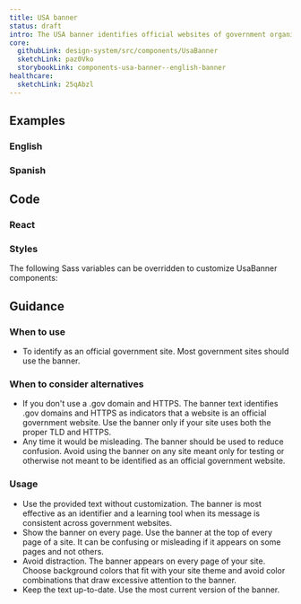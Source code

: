 ```yaml
---
title: USA banner
status: draft
intro: The USA banner identifies official websites of government organizations in the United States. It also helps visitors understand how to tell that a website is both official and secure.
core:
  githubLink: design-system/src/components/UsaBanner
  sketchLink: paz0Vko
  storybookLink: components-usa-banner--english-banner
healthcare:
  sketchLink: 25qAbzl
---
```


## Examples

### English

<StorybookExample
  componentName="english USA banner"
  storyId="components-usa-banner--english-banner"
  minHeight={250}
/>

### Spanish

<StorybookExample
  componentName="spanish USA banner"
  sourceFilePath="components/UsaBanner/UsaBanner.tsx"
  storyId="components-usa-banner--spanish-banner"
  minHeight={250}
/>

## Code

### React

<PropTable componentName="UsaBanner" />

### Styles

The following Sass variables can be overridden to customize UsaBanner components:

<ComponentThemeOptions
  componentname="usa-banner"
/>

## Guidance

### When to use

- To identify as an official government site. Most government sites should use the banner.

### When to consider alternatives

- If you don't use a .gov domain and HTTPS. The banner text identifies .gov domains and HTTPS as indicators that a website is an official government website. Use the banner only if your site uses both the proper TLD and HTTPS.
- Any time it would be misleading. The banner should be used to reduce confusion. Avoid using the banner on any site meant only for testing or otherwise not meant to be identified as an official government website.

### Usage

- Use the provided text without customization. The banner is most effective as an identifier and a learning tool when its message is consistent across government websites.
- Show the banner on every page. Use the banner at the top of every page of a site. It can be confusing or misleading if it appears on some pages and not others.
- Avoid distraction. The banner appears on every page of your site. Choose background colors that fit with your site theme and avoid color combinations that draw excessive attention to the banner.
- Keep the text up-to-date. Use the most current version of the banner.


